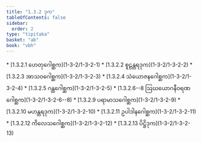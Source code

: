 ```yaml
---
title: "1.3.2 ဒုက"
tableOfContents: false
sidebar:
  order: 2
type: "tipitaka"
basket: "ab"
book: "vbh"
---
```



<DynamicBreadcrumb />



<TableOfContents book="vbh" section="1.3.2">
* [1.3.2.1 ဟေတုဂေါစ္ဆက](1-3-2/1-3-2-1)
* [1.3.2.2 စူဠန္တရဒုက](1-3-2/1-3-2-2)
* [1.3.2.3 အာသဝဂေါစ္ဆက](1-3-2/1-3-2-3)
* [1.3.2.4 သံယောဇနဂေါစ္ဆက](1-3-2/1-3-2-4)
* [1.3.2.5 ဂန္ထဂေါစ္ဆက](1-3-2/1-3-2-5)
* [1.3.2.6--8 ဩဃယောဂနီဝရဏဂေါစ္ဆက](1-3-2/1-3-2-6--8)
* [1.3.2.9 ပရာမာသဂေါစ္ဆက](1-3-2/1-3-2-9)
* [1.3.2.10 မဟန္တရဒုက](1-3-2/1-3-2-10)
* [1.3.2.11 ဥပါဒါနဂေါစ္ဆက](1-3-2/1-3-2-11)
* [1.3.2.12 ကိလေသဂေါစ္ဆက](1-3-2/1-3-2-12)
* [1.3.2.13 ပိဋ္ဌိဒုက](1-3-2/1-3-2-13)
</TableOfContents>
